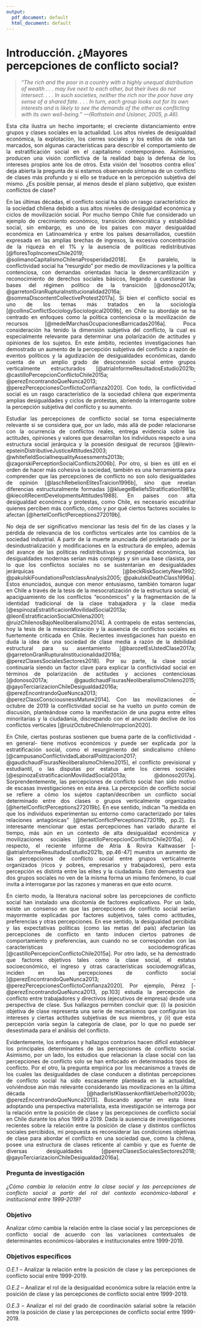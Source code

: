 ```yaml
---
output:
  pdf_document: default
  html_document: default
---
```

# Introducción. ¿Mayores percepciones de conflicto social? {-#intro}

> *“The rich and the poor in a country with a highly unequal distribution of wealth . . . may live next to each other, but their lives do not intersect. . . . In such societies, neither the rich nor the poor have any sense of a shared fate. . . . In turn, each group looks out for its own interests and is likely to see the demands of the other as conflicting with its own well-being.” ---(Rothstein and Uslaner, 2005, p.46).*

<div style="text-align: justify">

Esta cita ilustra un hecho importante; el creciente distanciamiento entre grupos y clases sociales en la actualidad. Los altos niveles de desigualdad económica, la explotación, los cierres sociales y los estilos de vida tan marcados, son algunas características para describir el comportamiento de la estratificación social en el capitalismo contemporáneo. Asimismo, producen una visión conflictiva de la realidad bajo la defensa de los intereses propios ante los de otros. Esta visión del ‘nosotros contra ellos’ deja abierta la pregunta de si estamos observando síntomas de un conflicto de clases más profundo y si ello se traduce en la percepción subjetiva del mismo. ¿Es posible pensar, al menos desde el plano subjetivo, que existen conflictos de clase?

En las últimas décadas, el conflicto social ha sido un rasgo característico de la sociedad chilena debido a sus altos niveles de desigualdad económica y ciclos de movilización social. Por mucho tiempo Chile fue considerado un ejemplo de crecimiento económico, transición democrática y estabilidad social, sin embargo, es uno de los países con mayor desigualdad económica en Latinoamérica y entre los países desarrollados, cuestión expresada en las amplias brechas de ingresos, la excesiva concentración de la riqueza en el 1% y la ausencia de políticas redistributivas [@floresTopIncomesChile2019; @solimanoCapitalismoChilenaProsperidad2018]. En paralelo, la conflictividad social ha “resurgido” por medio de movilizaciones y la política contenciosa, con demandas orientadas hacia la desmercantilización y reconocimiento de derechos sociales básicos, llegando a cuestionar las bases del régimen político de la transición [@donoso2017a; @garretonGranRupturaInstitucionalidad2016a; @sommaDiscontentCollectiveProtest2017a]. Si bien el conflicto social es uno de los temas más tratados en la sociología [@collinsConflictSociologySociological2009b], en Chile su abordaje se ha centrado en enfoques como la política contenciosa o la movilización de recursos [@medelMarchasOcupacionesBarricadas2016a]. Poca consideración ha tenido la dimensión subjetiva del conflicto, la cual es especialmente relevante para determinar una polarización de actitudes y opiniones de los sujetos. En este ámbito, recientes investigaciones han demostrado un aumento de la percepción subjetiva del conflicto a razón de eventos políticos y la agudización de desigualdades económicas, dando cuenta de un amplio grado de desconexión social entre grupos verticalmente estructurados 
[@atriaInformeResultadosEstudio2021b; @castilloPercepcionConflictoChile2015a; @perezEncontrandoQueNunca2013; -@perezPercepcionesConflictoConfianza2020]. Con todo, la conflictividad social es un rasgo característico de la sociedad chilena que experimenta amplias desigualdades y ciclos de protestas, abriendo la interrogante sobre la percepción subjetiva del conflicto y su aumento. 

Estudiar las percepciones de conflicto social se torna especialmente relevante si se considera que, por un lado, más allá de poder relacionarse con la ocurrencia de conflictos reales, entrega evidencia sobre las actitudes, opiniones y valores que desarrollan los individuos respecto a una estructura social jerárquica y la posesión desigual de recursos [@lewin-epsteinDistributiveJusticeAttitudes2003; @whitefieldSocialInequalityAssessments2013b; @zagorskiPerceptionSocialConflicts2006b]. Por otro, si bien es útil en el orden de hacer más cohesiva la sociedad, también es una herramienta para comprender que las percepciones de conflicto no son solo desigualdades de opinión [@laschRebelionElitesTraicion1996b], sino que revelan diferencias estructuralmente formadas [@kluegelBeliefsStratification1981a; @kiecoltRecentDevelopmentsAttitudes1988]. En países con alta desigualdad económica y protestas, como Chile, es necesario escudriñar quienes perciben más conflicto, cómo y por qué ciertos factores sociales lo afectan [@hertelConflictPerceptions272019b]. 

No deja de ser significativo mencionar las tesis del fin de las clases y la pérdida de relevancia de los conflictos verticales ante los cambios de la sociedad industrial. A partir de la muerte anunciada del proletariado por la desindustrialización y modificaciones en la estructura de empleo, además del avance de las políticas redistributivas y prosperidad económica, las desigualdades modernas serían más complejas y sin una base clasista, por lo que los conflictos sociales no se sustentarían en desigualdades jerárquicas [@beckRiskSocietyNew1992; @pakulskiFoundationsPostclassAnalysis2005; @pakulskiDeathClass1996a]. Estos enunciados, aunque con menor entusiasmo, también tomaron lugar en Chile a través de la tesis de la mesocratización de la estructura social, el apaciguamiento de los conflictos “económicos” y la fragmentación de la identidad tradicional de la clase trabajadora y la clase media [@espinozaEstratificacionMovilidadSocial2013a; @leonEstratificacionSocialChilena2001; @ruizChilenosBajoNeoliberalismo2014]. A contrapelo de estas sentencias, hoy la tesis de la mesocratización y la ausencia de conflictos sociales es fuertemente criticada en Chile. Recientes investigaciones han puesto en duda la idea de una sociedad de clase media a razón de la debilidad estructural para su asentamiento [@barozetEsUstedClase2017a; @garretonGranRupturaInstitucionalidad2016a; @perezClasesSocialesSectores2018]. Por su parte, la clase social continuaría siendo un factor clave para explicar la conflictividad social en términos de polarización de actitudes y acciones contenciosas [@donoso2017a; @gaudichaudFisurasNeoliberalismoChileno2015; @gayoTerciarizacionChileDesigualdad2016a; @perezEncontrandoQueNunca2013; -@perezClassConsciousnessMature2014]. Con las movilizaciones de octubre de 2019 la conflictividad social se ha vuelto un punto común de discusión, planteándose como la manifestación de una pugna entre elites minoritarias y la ciudadanía, discrepando con el anunciado declive de los conflictos verticales [@ruizOctubreChilenoIrrupcion2020].

En Chile, ciertas posturas sostienen que buena parte de la conflictividad -en general- tiene motivos económicos y puede ser explicada por la estratificación social, como el resurgimiento del sindicalismo chileno [@campusanoConflictividadLaboralPolitizacion2017; @gaudichaudFisurasNeoliberalismoChileno2015], el conflicto previsional y estudiantil, o las disputas por estatus ante los cierres sociales [@espinozaEstratificacionMovilidadSocial2013a; @donoso2017a]. Sorprendentemente, las percepciones de conflicto social han sido motivo de escasas investigaciones en esta área. La percepción de conflicto social se refiere a cómo los sujetos captan/describen un conflicto social determinado entre dos clases o grupos verticalmente organizados [@hertelConflictPerceptions272019b]. En ese sentido, indican “la medida en que los individuos experimentan su entorno como caracterizado por tales relaciones antagónicas” [@hertelConflictPerceptions272019b, pp.2]. Es interesante mencionar que estas percepciones han variado durante el tiempo, más aún en un contexto de alta desigualdad económica y movilizaciones sociales [@castilloPercepcionConflictoChile2015a]. Al respecto, el reciente informe de Atria & Rovira Kaltwasser [-@atriaInformeResultadosEstudio2021b, pp.46-47] muestra un aumento de las percepciones de conflicto social entre grupos verticalmente organizados (ricos y pobres, empresarios y trabajadores), pero esta percepción es distinta entre las elites y la ciudadanía. Esto demuestra que dos grupos sociales no ven de la misma forma un mismo fenómeno, lo cual invita a interrogarse por las razones y maneras en que esto ocurre.

En cierto modo, la literatura nacional sobre las percepciones de conflicto social han instalado una dicotomía de factores explicativos. Por un lado, existe un consenso en que las percepciones de conflicto social serían mayormente explicadas por factores subjetivos, tales como actitudes, preferencias y otras percepciones. En ese sentido, la desigualdad percibida y las expectativas políticas (como las metas del país) afectarían las percepciones de conflicto en tanto inducen ciertos patrones de comportamiento y preferencias, aun cuando no se correspondan con las características sociodemográficas [@castilloPercepcionConflictoChile2015a]. Por otro lado, se ha demostrado que factores objetivos tales como la clase social, el estatus socioeconómico, el ingreso y otras características sociodemográficas, inciden en las percepciones de conflicto social [@perezEncontrandoQueNunca2013; -@perezPercepcionesConflictoConfianza2020]. Por ejemplo, Pérez [-@perezEncontrandoQueNunca2013, pp.103] estudia la percepción de conflicto entre trabajadores y directivos (ejecutivos de empresa) desde una perspectiva de clase. Sus hallazgos permiten concluir que: (i) la posición objetiva de clase representa una serie de mecanismos que configuran los intereses y ciertas actitudes subjetivas de sus miembros, y (ii) que esta percepción varía según la categoría de clase, por lo que no puede ser desestimada para el análisis del conflicto. 

Evidentemente, los enfoques y hallazgos contrarios hacen difícil establecer los principales determinantes de las percepciones de conflicto social. Asimismo, por un lado, los estudios que relacionan la clase social con las percepciones de conflicto solo se han enfocado en determinados tipos de conflicto. Por el otro, la pregunta empírica por los mecanismos a través de los cuales las desigualdades de clase conducen a distintas percepciones de conflicto social ha sido escasamente planteada en la actualidad, volviéndose aún más relevante considerando las movilizaciones en la última década [@hadlerIstKlassenkonfliktUeberholt2003b; @perezEncontrandoQueNunca2013].
Buscando aportar en esta línea adoptando una perspectiva materialista, esta investigación se interroga por la relación entre la posición de clase y las percepciones de conflicto social en Chile durante los años 1999 a 2019. Dada la ausencia de investigaciones recientes sobre la relación entre la posición de clase y distintos conflictos sociales percibidos, mi propuesta es reconsiderar las condiciones objetivas de clase para abordar el conflicto en una sociedad que, como la chilena, posee una estructura de clases reticente al cambio y que es fuente de diversas desigualdades [@perezClasesSocialesSectores2018; @gayoTerciarizacionChileDesigualdad2016a].



### Pregunta de investigación {-}

*¿Cómo cambia la relación entre la clase social y las percepciones de conflicto social a partir del rol del contexto económico-laboral e institucional entre 1999-2019?*

### Objetivo {-}

Analizar cómo cambia la relación entre la clase social y las percepciones de conflicto social de acuerdo con las variaciones contextuales de determinantes económicos-laborales e institucionales entre 1999-2019.

### Objetivos específicos {-}

*O.E.1* – Analizar la relación entre la posición de clase y las percepciones de conflicto social entre 1999-2019.

*O.E.2* – Analizar el rol de la desigualdad económica sobre la relación entre la posición de clase y las percepciones de conflicto social entre 1999-2019.

*O.E.3* – Analizar el rol del grado de coordinación salarial sobre la relación entre la posición de clase y las percepciones de conflicto social entre 1999-2019. 


